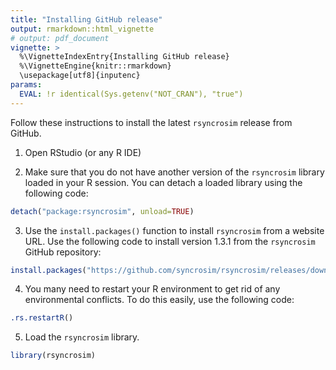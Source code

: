 ```yaml
---
title: "Installing GitHub release"
output: rmarkdown::html_vignette
# output: pdf_document
vignette: >
  %\VignetteIndexEntry{Installing GitHub release}
  %\VignetteEngine{knitr::rmarkdown}
  \usepackage[utf8]{inputenc}
params:
  EVAL: !r identical(Sys.getenv("NOT_CRAN"), "true")
---
```


Follow these instructions to install the latest `rsyncrosim` release from GitHub.

1. Open RStudio (or any R IDE)

2. Make sure that you do not have another version of the `rsyncrosim` library loaded in your R session. You can detach a loaded library using the following code:

```r
detach("package:rsyncrosim", unload=TRUE)
```

3. Use the `install.packages()` function to install `rsyncrosim` from a website URL. Use the following code to install version 1.3.1 from the `rsyncrosim` GitHub repository:

```r
install.packages("https://github.com/syncrosim/rsyncrosim/releases/download/1.3.1/rsyncrosim_1.3.1.tar.gz", repo=NULL)
```

4. You many need to restart your R environment to get rid of any environmental conflicts. To do this easily, use the following code:

```r
.rs.restartR()
```

5. Load the `rsyncrosim` library.

```r
library(rsyncrosim)
```



